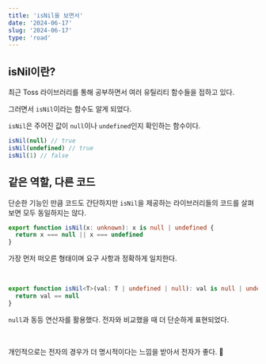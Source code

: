 ```yaml
---
title: 'isNil을 보면서'
date: '2024-06-17'
slug: '2024-06-17'
type: 'road'
---
```


## isNil이란?

최근 Toss 라이브러리를 통해 공부하면서 여러 유틸리티 함수들을 접하고 있다.

그러면서 `isNil`이라는 함수도 알게 되었다.

`isNil`은 주어진 값이 `null`이나 `undefined`인지 확인하는 함수이다.

```ts
isNil(null) // true
isNil(undefined) // true
isNil(1) // false
```

## 같은 역할, 다른 코드

단순한 기능인 만큼 코드도 간단하지만 `isNil`을 제공하는 라이브러리들의 코드를 살펴보면 모두 동일하지는 않다.

```ts
export function isNil(x: unknown): x is null | undefined {
  return x === null || x === undefined
}
```

가장 먼저 떠오른 형태이며 요구 사항과 정확하게 일치한다.

<br />

```ts
export function isNil<T>(val: T | undefined | null): val is null | undefined {
  return val == null
}
```

`null`과 동등 연산자를 활용했다.
전자와 비교했을 때 더 단순하게 표현되었다.

<br />

개인적으로는 전자의 경우가 더 명시적이다는 느낌을 받아서 전자가 좋다. 🧐
